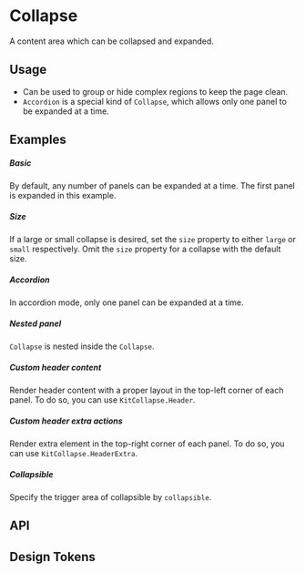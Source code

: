 
<Meta of={KitCollapseStories} />

# Collapse

A content area which can be collapsed and expanded.

## Usage

- Can be used to group or hide complex regions to keep the page clean.
- `Accordion` is a special kind of `Collapse`, which allows only one panel to be expanded at a time.

## Examples

##### Basic

By default, any number of panels can be expanded at a time. The first panel is expanded in this example.

<CustomCanvas content={Examples.Basic} source={Sources.Basic} id="collapse-basic" />

##### Size

If a large or small collapse is desired, set the `size` property to either `large` or `small` respectively. Omit the `size` property for a collapse with the default size.

<CustomCanvas content={Examples.Size} source={Sources.Size} id="collapse-size" />

##### Accordion

In accordion mode, only one panel can be expanded at a time.

<CustomCanvas content={Examples.Accordion} source={Sources.Accordion} id="collapse-acordion" />

##### Nested panel

`Collapse` is nested inside the `Collapse`.

<CustomCanvas content={Examples.Nested} source={Sources.Nested} id="collapse-nested" />

##### Custom header content

Render header content with a proper layout in the top-left corner of each panel. To do so, you can use `KitCollapse.Header`.

<CustomCanvas content={Examples.CustomHeaderContent} source={Sources.CustomHeaderContent} id="collapse-custom-header-content" />

##### Custom header extra actions

Render extra element in the top-right corner of each panel. To do so, you can use `KitCollapse.HeaderExtra`.

<CustomCanvas content={Examples.CustomHeaderExtra} source={Sources.CustomHeaderExtra} id="collapse-custom-header-extra" />

##### Collapsible

Specify the trigger area of collapsible by `collapsible`.

<CustomCanvas content={Examples.Collapsible} source={Sources.Collapsible} id="collapse-collapsible" />

## API

<Canvas of={KitCollapseStories.Api} />

<Controls of={KitCollapseStories.Api} />


## Design Tokens

<DesignTokens path="components.Collapse" tokens={fields?.components?.Collapse} />